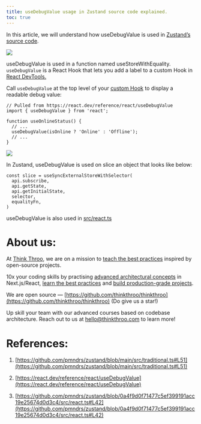 ```yaml
---
title: useDebugValue usage in Zustand source code explained.
toc: true
---
```


In this article, we will understand how useDebugValue is used in [Zustand’s source code](https://github.com/pmndrs/zustand/blob/main/src/traditional.ts#L51).

![](https://miro.medium.com/v2/resize:fit:875/1*pmHgtvDCjmbheB334tPcuA.png)

useDebugValue is used in a function named useStoreWithEquality. `useDebugValue` is a React Hook that lets you add a label to a custom Hook in [React DevTools.](https://react.dev/learn/react-developer-tools)

Call `useDebugValue` at the top level of your [custom Hook](https://react.dev/learn/reusing-logic-with-custom-hooks) to display a readable debug value:

```plaintext
// Pulled from https://react.dev/reference/react/useDebugValue
import { useDebugValue } from 'react';

function useOnlineStatus() {
  // ...
  useDebugValue(isOnline ? 'Online' : 'Offline');
  // ...
}
```

![](https://miro.medium.com/v2/resize:fit:875/1*lpnm07SZX97KWa6hCSIChQ.png)

In Zustand, useDebugValue is used on slice an object that looks like below:

```plaintext
const slice = useSyncExternalStoreWithSelector(
  api.subscribe,
  api.getState,
  api.getInitialState,
  selector,
  equalityFn,
)
```

useDebugValue is also used in [src/react.ts](https://github.com/pmndrs/zustand/blob/0a4f9d0f71477c5ef399191acc19e25674d0d3c4/src/react.ts#L42)

# **About us:**

At [Think Throo](https://thinkthroo.com/), we are on a mission to [teach the best practices](https://app.thinkthroo.com/best-practices) inspired by open-source projects.

10x your coding skills by practising [advanced architectural concepts](https://app.thinkthroo.com/architecture) in Next.js/React, [learn the best practices](https://app.thinkthroo.com/best-practices) and [build production-grade projects](https://app.thinkthroo.com/production-grade-projects).

We are open source — [https://github.com/thinkthroo/thinkthroo](https://github.com/thinkthroo/thinkthroo) (Do give us a star!)

Up skill your team with our advanced courses based on codebase architecture. Reach out to us at hello@thinkthroo.com to learn more!

# **References:**

1. [https://github.com/pmndrs/zustand/blob/main/src/traditional.ts#L51](https://github.com/pmndrs/zustand/blob/main/src/traditional.ts#L51)
    
2. [https://react.dev/reference/react/useDebugValue](https://react.dev/reference/react/useDebugValue)
    
3. [https://github.com/pmndrs/zustand/blob/0a4f9d0f71477c5ef399191acc19e25674d0d3c4/src/react.ts#L42](https://github.com/pmndrs/zustand/blob/0a4f9d0f71477c5ef399191acc19e25674d0d3c4/src/react.ts#L42)
    

[  
](https://medium.com/tag/javascript?source=post_page-----76979f026054--------------------------------)
